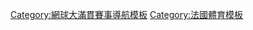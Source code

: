 {{template category|type=navbox}}
[[Category:網球大滿貫賽事導航模板|Category:網球大滿貫賽事導航模板]]
[[Category:法國體育模板|Category:法國體育模板]]